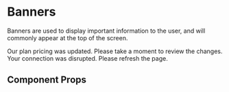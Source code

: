 
<Meta title="Components/Banner" component={Banner} />

# Banners

Banners are used to display important information to the user, and will commonly appear at the top of the screen.

<Preview withToolbar>
  <Story name="status">
    <Banner status="warning" mb="lg">
      Our plan pricing was updated. Please take a moment to review the changes.
    </Banner>
    <Banner status="error" mb="lg">
      Your connection was disrupted. Please refresh the page.
    </Banner>
  </Story>
</Preview>

## Component Props

<Props of={Banner} />
